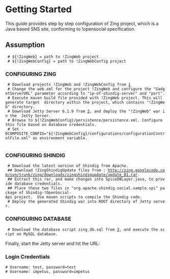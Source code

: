 =Getting Started=

This guide provides step by step configuration of Zing project, which is a Java based SNS site, conforming to !opensocial specification.
==Assumption==
  # ${!ZingWeb} = path to !ZingWeb project
  # ${!ZingWebConfig} = path to !ZingWebConfig project

===CONFIGURING ZING===
  # Download projects !ZingWeb and !ZingWebConfig from [http://zing.googlecode.com/svn/trunk/zing/ZingWebConfig]
  # Change the web.xml for the project !ZingWeb and configure the "GadgetServerURL" parameter according to "ip-of-shindig-server" and "port".
  # Execute maven build file provided with !ZingWeb project. This will generate target  directory within the project, which contains "!ZingWeb" directory.
  # Download Jetty Server 6.1.9 from [http://dist.codehaus.org/jetty], and deploy the "!ZingWeb" war in the  Jetty Server.
  # Browse to ${!ZingWebConfig}/persistence/persistence.xml. Configure this file based on database credentials.
  # Set -DCOMPOSITE_CONFIG="${!ZingWebConfig}/configurations/configurationControlFile.xml" as environment variable.
   
===CONFIGURING SHINDIG===
  # Download the latest version of Shindig from Apache.
  ## Download !ZingShindigUpdate files from : http://zing.googlecode.com/svn/trunk/zing/downloads/zingshindigupdate/update_01.rar.
  ## Extract this rar, and make changes into SpiceDBLayer.java, to provide database credentials.
  ## Place these two files in "org.apache.shindig.social.sample.spi" package of Shindig-!OpenSocial-Api project.  Use maven scripts to compile the Shindig code.
  # Deploy the generated Shindig war into ROOT directory of Jetty server. 

===CONFIGURING DATABASE===
  # Download the database script zing_db.sql from [http://zing.googlecode.com/svn/trunk/zing/downloads/database/script/zing_db.sql], and execute the script on MySQL database.
Finally, start the Jetty server and hit the URL: {{{http://<ip-of-your-machine>:<jetty-port>/ZingWeb/faces/pages/login.jspx}}}

===Login Credentials===
 # Username: test, password=test
 # Username: impetus, password=impetus